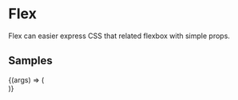 
<Meta title="Components/Layout/Flex" component={Flex} />

# Flex

Flex can easier express CSS that related flexbox with simple props.

<ArgsTable of={Flex} />

## Samples

<Canvas>
  <Story
    name="Example"
    args={{
      display: "flex",
      justifyContent: "space-between",
    }}
  >
    {(args) => (
      <Flex {...args}>
        <div
          style={{ width: "100px", height: "100px", backgroundColor: "blue" }}
        />
        <div
          style={{ width: "100px", height: "100px", backgroundColor: "blue" }}
        />
        <div
          style={{ width: "100px", height: "100px", backgroundColor: "blue" }}
        />
      </Flex>
    )}
  </Story>
</Canvas>
